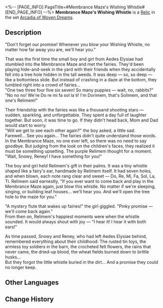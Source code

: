 <%-- [PAGE_INFO]
PageTitle=#Membrance Maze's Wishing Whistle#
[END_PAGE_INFO] --%>
{{Relic Infobox
|id        = 63216
|image     = Item Membrance Maze's Wishing Whistle.png{{subst:void|<!--$UPLOAD:<<SpriteOutput/RelicFigures/IconRelic_321_6.png>-<Item Membrance Maze's Wishing Whistle.png>-<Relic Icons>>-->}}
|set       = Arcadia of Woven Dreams
|piece     = Planar Sphere
|mentions  = 
}}
{{Description|A flute whistle, shaped from clay. It symbolizes the promise between the little fairies and the two children. Whenever the boy and girl blew into it &mdash; "Mem?" &mdash; the tree hole leading to the maze would open, and the fairies would welcome them back with joy.}}
'''Membrance Maze's Wishing Whistle''' is a [[Relic]] in the set [[Arcadia of Woven Dreams]].

==Description==
"Don't forget our promise! Whenever you blow your Wishing Whistle, no matter how far away you are, we'll hear you."

That was the first time the small boy and girl from Aedes Elysiae had stumbled into the Membrance Maze and met the fairies. They'd been playing hide-and-seek in the yard with their friends when they accidentally fell into a tree hole hidden in the tall weeds. It was deep &mdash; so, so deep &mdash; like a bottomless slide. But instead of crashing in a daze at the bottom, they tumbled right into a crowd of fairies...<br />"One two three four five six seven! So many puppies &mdash; wait, no, rabbits?"<br />"No no no! We're Do re mi fa sol la ti! I'm Dorimem, that's Solimem, and that one's Relimem!"

Their friendship with the fairies was like a thousand shooting stars &mdash; sudden, sparkling, and unforgettable. They spent a day full of laughter together. But soon, it was time to go. If they didn't head back, Mom and Dad would start to worry.<br />"Will we get to see each other again?" the boy asked, a little sad.<br />Farewell... See you again... The fairies didn't quite understand those words. In the Membrance Maze, no one ever left, so there was no need to say goodbye. But judging from the look on the children's faces, they realized it must be something upsetting. The purple Relimem thought for a moment. "Wait, Snowy, Reney! I have something for you!"

The boy and girl held Relimem's gift in their palms. It was a tiny whistle shaped like a fairy's ear, handmade by Relimem itself. It had seven holes, and when blown, each note rang clear and sweet &mdash; Do, Re, Mi, Fa, Sol, La, Ti. Relimem said earnestly, "If you ever want to come back and play in the Membrance Maze again, just blow this whistle. No matter if we're sleeping, singing, or building leaf houses... we'll hear you. And we'll open the tree hole to the maze for you."

"A mystery flute that wakes up fairies!" the girl giggled. "Pinky promise &mdash; we'll come back again."<br />From then on, Relimem's happiest moments were when the whistle sounded. It would always shout with joy &mdash; "I hear it! I hear it with both ears!"

As time passed, Snowy and Reney, who had left Aedes Elysiae behind, remembered everything about their childhood: The rusted tin toys, the armless toy soldiers in the barn, the crocheted felt flowers, the rains that never came, the dried-up blood, the wheat fields burned down to brittle husks...<br />But they forgot the little whistle buried in the dirt... And a promise they could no longer keep.

==Other Languages==
{{Other Languages
|en   = Membrance Maze's Wishing Whistle
|zhs  = 迷路迷境的祈愿笛哨
|zht  = 迷路迷境的祈願笛哨
|ja   = {{Rubi|迷路迷境|めいろめいきょう}}の{{Rubi|祈|いの}}りの{{Rubi|笛|ふえ}}
|ko   = 비밀 미궁의 소원 피리
|es   = Ocarina de los deseos de la Floresta del Misterio
|fr   = Sifflet à vœux du Labyrinthe de la mémoire
|ru   = Дудочка желаний Меморного лабиринта
|th   = Membrance Maze's Wishing Whistle
|vi   = Còi Cầu Nguyện Của Khu Rừng Lạc Lối
|de   = Wunschflöte des Wirrgartens
|id   = Membrance Maze's Wishing Whistle
|pt   = Apito dos Desejos do Labirinto das Memórias
}}

==Change History==
{{Change History|3.4}}